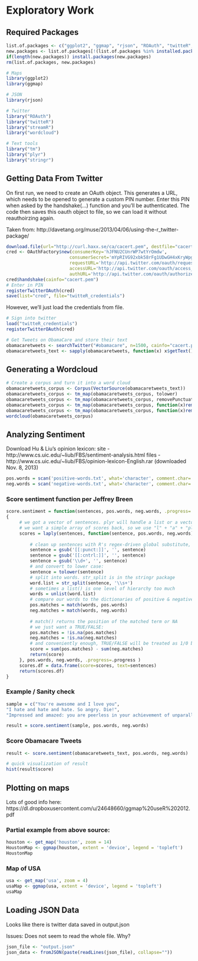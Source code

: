 Exploratory Work
================

Required Packages
-----------------

```r
list.of.packages <- c("ggplot2", "ggmap", "rjson", "ROAuth", "twitteR", "streamR", "wordcloud", "tm", "plyr")
new.packages <- list.of.packages[!(list.of.packages %in% installed.packages()[,"Package"])]
if(length(new.packages)) install.packages(new.packages)
rm(list.of.packages, new.packages)

# Maps
library(ggplot2)
library(ggmap)

# JSON
library(rjson)

# Twitter
library("ROAuth")
library("twitteR")
library("streamR")
library("wordcloud")

# Text tools
library("tm")
library("plyr")
library("stringr")
```


Getting Data From Twitter
-------------------------

On first run, we need to create an OAuth object. This generates a URL, which needs to be opened to generate a custom PIN number. Enter this PIN when asked by the handshake(...) function and you'll be authenticated. The code then saves this oauth object to file, so we can load it without reauthoirzing again.

Taken from: http://davetang.org/muse/2013/04/06/using-the-r_twitter-package/

```r
download.file(url="http://curl.haxx.se/ca/cacert.pem", destfile="cacert.pem")
cred <- OAuthFactory$new(consumerKey='hJFNU2CUnrWP7wtYrOmdw',
                        consumerSecret='mYpRIVG92xbk58rFg1UDwGH4xKryWpgyz3obaqDVqM',
                        requestURL='http://api.twitter.com/oauth/request_token',
                        accessURL='http://api.twitter.com/oauth/access_token',
                        authURL='http://api.twitter.com/oauth/authorize')
cred$handshake(cainfo="cacert.pem")
# Enter in PIN
registerTwitterOAuth(cred)
save(list="cred", file="twitteR_credentials")
```

However, we'll just load the credentials from file.

```r
# Sign into twitter
load("twitteR_credentials")
registerTwitterOAuth(cred)

# Get Tweets on ObamaCare and store their text
obamacaretweets <- searchTwitter("#obamacare", n=1500, cainfo="cacert.pem")
obamacaretweets_text <- sapply(obamacaretweets, function(x) x$getText())
```

Generating a Wordcloud
----------------------

```r
# Create a corpus and turn it into a word cloud
obamacaretweets_corpus <- Corpus(VectorSource(obamacaretweets_text))
obamacaretweets_corpus <- tm_map(obamacaretweets_corpus, tolower)
obamacaretweets_corpus <- tm_map(obamacaretweets_corpus, removePunctuation)
obamacaretweets_corpus <- tm_map(obamacaretweets_corpus, function(x)removeWords(x,stopwords()))
obamacaretweets_corpus <- tm_map(obamacaretweets_corpus, function(x)removeWords(x, c("obamacare")))
wordcloud(obamacaretweets_corpus)
```

Analyzing Sentiment
-------------------

Download Hu & Liu’s opinion lexicon:
site - http://www.cs.uic.edu/~liub/FBS/sentiment-analysis.html
files - http://www.cs.uic.edu/~liub/FBS/opinion-lexicon-English.rar (downloaded Nov. 8, 2013)

```r
pos.words = scan('positive-words.txt', what='character', comment.char=';') 
neg.words = scan('negative-words.txt', what='character', comment.char=';')
```

### Score sentiment function per Jeffrey Breen

```r
score.sentiment = function(sentences, pos.words, neg.words, .progress='none')
{
	 # we got a vector of sentences. plyr will handle a list or a vector as an "l" for us
	 # we want a simple array of scores back, so we use "l" + "a" + "ply" = laply:
	 scores = laply(sentences, function(sentence, pos.words, neg.words) {
	 	
	 	 # clean up sentences with R's regex-driven global substitute, gsub():
	 	 sentence = gsub('[[:punct:]]', '', sentence)
	 	 sentence = gsub('[[:cntrl:]]', '', sentence)
	 	 sentence = gsub('\\d+', '', sentence)
	 	 # and convert to lower case:
	 	 sentence = tolower(sentence)
	 	 # split into words. str_split is in the stringr package
	 	 word.list = str_split(sentence, '\\s+')
	 	 # sometimes a list() is one level of hierarchy too much
	 	 words = unlist(word.list)
	 	 # compare our words to the dictionaries of positive & negative terms
	 	 pos.matches = match(words, pos.words)
	 	 neg.matches = match(words, neg.words)
	
	 	 # match() returns the position of the matched term or NA
	 	 # we just want a TRUE/FALSE:
	 	 pos.matches = !is.na(pos.matches)
	 	 neg.matches = !is.na(neg.matches)
	 	 # and conveniently enough, TRUE/FALSE will be treated as 1/0 by sum():
	 	 score = sum(pos.matches) - sum(neg.matches)
	 	 return(score)
	 }, pos.words, neg.words, .progress=.progress )
	 scores.df = data.frame(score=scores, text=sentences)
	 return(scores.df)
}
```

### Example / Sanity check

```r
sample = c("You're awesome and I love you",
"I hate and hate and hate. So angry. Die!",
"Impressed and amazed: you are peerless in your achievement of unparalleled mediocrity.")

result = score.sentiment(sample, pos.words, neg.words)

```

### Score Obamacare Tweets

```r
result <- score.sentiment(obamacaretweets_text, pos.words, neg.words)

# quick visualization of result
hist(result$score)
```


Plotting on maps
----------------

Lots of good info here: https://dl.dropboxusercontent.com/u/24648660/ggmap%20useR%202012.pdf

### Partial example from above source:

```r
houston <- get_map('houston', zoom = 14)
HoustonMap <- ggmap(houston, extent = 'device', legend = 'topleft')
HoustonMap
```

### Map of USA

```r
usa <- get_map('usa', zoom = 4)
usaMap <- ggmap(usa, extent = 'device', legend = 'topleft')
usaMap
```

Loading JSON Data
-----------------

Looks like there is twitter data saved in output.json

Issues:
Does not seem to read the whole file. Why?

```r
json_file <- "output.json"
json_data <- fromJSON(paste(readLines(json_file), collapse=""))
```

